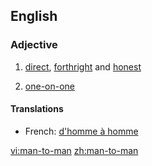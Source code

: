 ==English==

===Adjective===
{{en-adj|-|pos=[[man]]-to-man}}

# [[direct]], [[forthright]] and [[honest]]
# {{sports}} [[one-on-one]]

====Translations====
* French: [[d'homme à homme]]

[[vi:man-to-man]]
[[zh:man-to-man]]